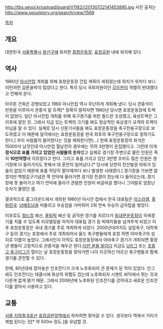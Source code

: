 http://tbs.seoul.kr/upload/board/V1182//20130722141453895.jpg
사진 출처는 http://www.seoulstory.org/search/view/1569

[[목차]]
== 개요 ==
대한민국 [[서울특별시]] [[용산구]]에 위치한 [[종합운동장]]. [[효창공원]] 내에 위치해 있다.

== 역사 ==
1960년 [[아시안컵]] 개최를 위해 효창운동장 건립 계획이 세워졌는데 위치가 위치다 보니 이런저런 갑론을박이 많았다고 한다. 특히 당시 국회의원이던 [[김두한]]이 격렬히 반대했다고 전해져 온다.

아무튼 건축은 강행되었고 1960 아시안컵 역시 무난하게 개최해 냈다. 당시 관중석이 만원을 이루어서 관중석 밑 트랙[* 정확히 말하자면 1960년 당시엔 효창운동장에 트랙이 없었다. 일단 아시안컵 개최를 위해 축구경기를 위한 필드만 조성했고, 육상트랙은 그 이후에 깔린 것. 그래서 지금 있는 트랙의 크기를 봐도 정상적인 육상경기 규격의 트랙이 아님을 알 수 있다. 실제로 당시 신문기사들을 봐도 효창운동장을 축구전용구장으로 보도하였고 이 때문에 일각에서는 효창운동장을 한국 최초의 축구전용구장으로 칭하기도 한다.] 까지 사람들이 들어찼다는 것을 제외한다면(...) 현재 효창운동장의 좌석은 15000석 남짓인데 아시안컵 월남전의 경우에는 무려 3만명이 운집했다고. 그런데 이게 '''정식으로 표를 가지고 있었던 사람들의 숫자'''였고 실제로 경기장 주변으로 몰린 인원은 족히 '''10만여명'''에 이르렀다고 한다. 그리고 표를 가지고 있던 3만명 조차도 많은 인원은 경기장에 다 들어가지도 못해서 대 혼란이 일어났다.[* 당시에 당연히 전산발권 따위가 있을리 없었기 때문에 표를 적당히 팔아재끼다 보니 발생한 사태였다.] 경기장을 가보면 알겠지만 백범김구기념관 쪽 언덕에 올라가면 경기장 전경이 한눈에 다 들어오는데, 경기장에 못 들어가고 여기 언덕에 올라가 관람한 인원이 바글바글 했다니 그야말로 엄청난 숫자가 몰렸던 셈.

결과적으로 홈그라운드에서 개최된 1960년 아시안 컵에서 한국 대표팀은 [[이스라엘]], [[중화민국]]. [[남베트남]]을 따돌리고 우승컵을 거머쥐어 2회 연속 우승의 금자탑을 쌓았다. 

이후로도 [[월드컵]] 예선, [[올림픽]] 예선 등 굵직한 경기를 치르다가 [[동대문운동장]]이 국제경기를 치를 수 있도록 리모델링을 마치자 대표팀 경기 등 빅매치들을 넘겨주게 되었고 이후 효창운동장은 국내 경기를 주로 개최하게 되었다. 2000년대까지도 실업축구, 대학축구 등의 경기는 효창에서 주로 개최되어서 올드 축구팬들에게 효창 하면 아마축구의 성지로 이름이 높았다. 그래서인지 아직도 효창운동장에서 아마축구 경기가 개최되면 중장년 팬들이 고정적으로 관중석을 채우곤 한다.[http://kfa.or.kr/news/news_view.asp?tb_name=column_gisa&g_idx=942&g_gubun=2 이런 분들 말이다] 지금도 [[U리그]] 또는 [[초중고 축구리그]]가 열리는 날 효창운동장을 찾아가면 나이 지긋하신 어르신 축구팬들과 함께 경기를 관전할 수 있다.

한때, 80년대에 깔아놓은 인조잔디가 크게 노후화되어 큰 문제가 된 적이 있었다. 안그래도 인조잔디는 태클시에 화상의 위험도 컸는데 노후화되자 시멘트 바닥에서 뛰는 것과 다른게 없게 됐기 때문. 그래서 2008년에 노후화된 인조잔디를 걷어내고 새로운 인조잔디를 깔아서 사용하고 있다.

== 교통 ==
[[서울 지하철 6호선]] [[효창공원앞역]]에서 하차하면 찾아갈 수 있다. 생각보다 역에서 거리가 제법 된다는 것[* 약 500m 정도.]을 유념할 것.
